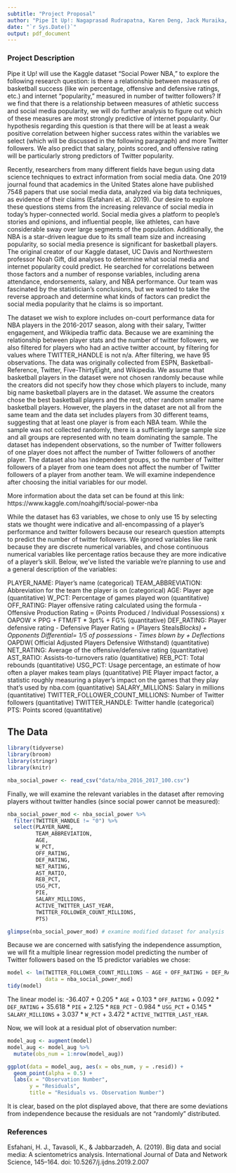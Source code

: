 ```yaml
---
subtitle: "Project Proposal"
author: "Pipe It Up!: Nagaprasad Rudrapatna, Karen Deng, Jack Muraika, Anna Zolotor"
date: "`r Sys.Date()`"
output: pdf_document
---
```


### Project Description

Pipe it Up! will use the Kaggle dataset “Social Power NBA,” to explore the following research question: is there a relationship between measures of basketball success (like win percentage, offensive and defensive ratings, etc.) and internet “popularity,” measured in number of twitter followers? If we find that there is a relationship between measures of athletic success and social media popularity, we will do further analysis to figure out which of these measures are most strongly predictive of internet popularity.  Our hypothesis regarding this question is that there will be at least a weak positive correlation between higher success rates within the variables we select (which will be discussed in the following paragraph) and more Twitter followers. We also predict that salary, points scored, and offensive rating will be particularly strong predictors of Twitter popularity. 

Recently, researchers from many different fields have begun using data science techniques to extract information from social media data. One 2019 journal found that academics in the United States alone have published 7548 papers that use social media data, analyzed via big data techniques, as evidence of their claims (Esfahani et. al. 2019). Our desire to explore these questions stems from the increasing relevance of social media in today’s hyper-connected world. Social media gives a platform to people’s stories and opinions, and influential people, like athletes, can have considerable sway over large segments of the population. Additionally, the NBA is a star-driven league due to its small team size and increasing popularity, so social media presence is significant for basketball players. The original creator of our Kaggle dataset, UC Davis and Northwestern professor Noah Gift, did analyses to determine what social media and internet popularity could predict. He searched for correlations between those factors and a number of response variables, including arena attendance, endorsements, salary, and NBA performance. Our team was fascinated by the statistician’s conclusions, but we wanted to take the reverse approach and determine what kinds of factors can predict the social media popularity that he claims is so important. 

The dataset we wish to explore includes on-court performance data for NBA players in the 2016-2017 season, along with their salary, Twitter engagement, and Wikipedia traffic data. Because we are examining the relationship between player stats and the number of twitter followers, we also filtered for players who had an active twitter account, by filtering for values where TWITTER_HANDLE is not n/a. After filtering, we have 95 observations. The data was originally collected from ESPN, Basketball-Reference, Twitter, Five-ThirtyEight, and Wikipedia. We assume that basketball players in the dataset were not chosen randomly because while the creators did not specify how they chose which players to include, many big name basketball players are in the dataset. We assume the creators chose the best basketball players and the rest, other random smaller name basketball players. However, the players in the dataset are not all from the same team and the data set includes players from 30 different teams, suggesting that at least one player is from each NBA team. While the sample was not collected randomly, there is a sufficiently large sample size and all groups are represented with no team dominating the sample. The dataset has independent observations, so the number of Twitter followers of one player does not affect the number of Twitter followers of another player. The dataset also has independent groups, so the number of Twitter followers of a player from one team does not affect the number of Twitter followers of a player from another team. We will examine independence after choosing the initial variables for our model.

More information about the data set can be found at this link: https://www.kaggle.com/noahgift/social-power-nba

While the dataset has 63 variables, we chose to only use 15 by selecting stats we thought were indicative and all-encompassing of a player’s performance and twitter followers because our research question attempts to predict the number of twitter followers. We ignored variables like rank because they are discrete numerical variables, and chose continuous numerical variables like percentage ratios because they are more indicative of a player's skill. Below, we’ve listed the variable we’re planning to use and a general description of the variables: 

PLAYER_NAME: Player's name (categorical)
TEAM_ABBREVIATION: Abbreviation for the team the player is on (categorical)
AGE: Player age (quantitative)
W_PCT: Percentage of games played won  (quantitative)
OFF_RATING: Player offensive rating calculated using the formula - Offensive Production Rating = (Points Produced / Individual Possessions) x OAPOW × PPG + FTM/FT * 3pt% + FG%  (quantitative)
DEF_RATING: Player defensive rating -  Defensive Player Rating = (Players Steals*Blocks) + Opponents Differential= 1/5 of possessions - Times blown by + Deflections * OAPDW( Official Adjusted Players Defensive Withstand)  (quantitative)
NET_RATING: Average of the offensive/defensive rating  (quantitative)
AST_RATIO: Assists-to-turnovers ratio  (quantitative)
REB_PCT: Total rebounds  (quantitative)
USG_PCT: Usage percentage, an estimate of how often a player makes team plays  (quantitative)
PIE Player impact factor, a statistic roughly measuring a player's impact on the games that they play that's used by nba.com  (quantitative)
SALARY_MILLIONS: Salary in millions  (quantitative)
TWITTER_FOLLOWER_COUNT_MILLIONS: Number of Twitter followers (quantitative)
TWITTER_HANDLE: Twitter handle (categorical)
PTS: Points scored (quantitative)

## The Data

```r
library(tidyverse)
library(broom)
library(stringr)
library(knitr)
```

```r
nba_social_power <- read_csv("data/nba_2016_2017_100.csv")
```

Finally, we will examine the relevant variables in the dataset after removing players without twitter handles (since social power cannot be measured):

```r
nba_social_power_mod <- nba_social_power %>%
  filter(TWITTER_HANDLE != "0") %>%
  select(PLAYER_NAME, 
         TEAM_ABBREVIATION,
         AGE,
         W_PCT,
         OFF_RATING,
         DEF_RATING,
         NET_RATING,
         AST_RATIO,
         REB_PCT,
         USG_PCT,
         PIE,
         SALARY_MILLIONS,
         ACTIVE_TWITTER_LAST_YEAR,
         TWITTER_FOLLOWER_COUNT_MILLIONS,
         PTS) 

glimpse(nba_social_power_mod) # examine modified dataset for analysis
```

Because we are concerned with satisfying the independence assumption, we will fit a multiple linear regression model predicting the number of Twitter followers based on the 15 predictor variables we chose:

```r
model <- lm(TWITTER_FOLLOWER_COUNT_MILLIONS ~ AGE + OFF_RATING + DEF_RATING + PIE + REB_PCT + USG_PCT + SALARY_MILLIONS + W_PCT + ACTIVE_TWITTER_LAST_YEAR,
            data = nba_social_power_mod)
tidy(model)
```

The linear model is: -36.407 + 0.205 * `AGE` + 0.103 * `OFF_RATING` + 0.092 * `DEF_RATING` + 35.618 * `PIE` + 2.125 * `REB_PCT` - 0.984 * `USG_PCT` + 0.145 * `SALARY_MILLIONS` + 3.037 * `W_PCT` + 3.472 * `ACTIVE_TWITTER_LAST_YEAR`.

Now, we will look at a residual plot of observation number:

```r
model_aug <- augment(model)
model_aug <- model_aug %>%
  mutate(obs_num = 1:nrow(model_aug))

ggplot(data = model_aug, aes(x = obs_num, y = .resid)) +
  geom_point(alpha = 0.5) +
  labs(x = "Observation Number",
       y = "Residuals",
       title = "Residuals vs. Observation Number")
```

It is clear, based on the plot displayed above, that there are some deviations from independence because the residuals are not "randomly" distributed.

### References

Esfahani, H. J., Tavasoli, K., & Jabbarzadeh, A. (2019). Big data and social media: A scientometrics analysis. International Journal of Data and Network Science, 145–164. doi: 10.5267/j.ijdns.2019.2.007
